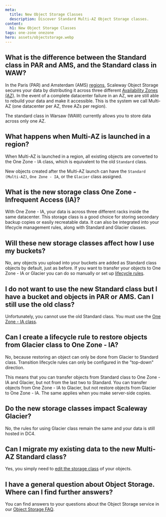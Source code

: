 ```yaml
---
meta:
  title: New Object Storage Classes
  description: Discover Standard Multi-AZ Object Storage classes.
content:
  h1: New Object Storage Classes
tags: one-zone onezone 
hero: assets/objectstorage.webp
---
```


<Concept>

## What is the difference between the Standard class in PAR and AMS, and the Standard class in WAW?
In the Paris (PAR) and Amsterdam (AMS) [regions]((storage/object/concepts/#region-and-availability-zone)), Scaleway Object Storage secures your data by distributing it across three different [Availability Zones (AZ)](storage/object/concepts/#region-and-availability-zone). In the event of a complete datacenter failure in an AZ, we are still able to rebuild your data and make it accessible. This is the system we call Multi-AZ (one datacenter per AZ, three AZs per region).

The standard class in Warsaw (WAW) currently allows you to store data across only one AZ.

</Concept>

<Concept>

## What happens when Multi-AZ is launched in a region?

When Multi-AZ is launched in a region, all existing objects are converted to the One Zone - IA class, which is equivalent to the old `Standard` class.

New objects created after the Multi-AZ launch can have the `Standard (Multi-AZ)`, `One Zone - IA`, or the `Glacier` class assigned.

</Concept>

<Concept>

## What is the new storage class One Zone - Infrequent Access (IA)?
With One Zone - IA, your data is across three different racks inside the same datacenter. This storage class is a good choice for storing secondary backup copies or easily recreatable data. 
It can also be integrated into your lifecycle management rules, along with Standard and Glacier classes.

</Concept>

<Concept>

## Will these new storage classes affect how I use my buckets?
No, any objects you upload into your buckets are added as Standard class objects by default, just as before. If you want to transfer your objects to One Zone - IA or Glacier you can do so manually or set up [lifecycle rules](/storage/object/api-cli/lifecycle-rules-api/). 

</Concept>

<Concept>

## I do not want to use the new Standard class but I have a bucket and objects in PAR or AMS. Can I still use the old class?
Unfortunately, you cannot use the old Standard class. You must use the [One Zone - IA class](/storage/object/concepts/#storage-class).

</Concept>

<Concept>

## Can I create a lifecycle rule to restore objects from Glacier class to One Zone - IA?
No, because restoring an object can only be done from Glacier to Standard class. Transition lifecycle rules can only be configured in the "top-down" direction. 

This means that you can transfer objects from Standard class to One Zone - IA and Glacier, but not from the last two to Standard. You can transfer objects from One Zone - IA to Glacier, but not restore objects from Glacier to One Zone - IA. The same applies when you make server-side copies. 

<Lightbox src="scaleway-schema-life-cycle-object-storage.webp" alt="" />

</Concept>

<Concept>

## Do the new storage classes impact Scaleway Glacier?
No, the rules for using Glacier class remain the same and your data is still hosted in DC4.

</Concept>

<Concept>

## Can I migrate my existing data to the new Multi-AZ Standard class?
Yes, you simply need to [edit the storage class](/storage/object/how-to/edit-storage-class/) of your objects. 

</Concept>

<Concept>

## I have a general question about Object Storage. Where can I find further answers?
You can find answers to your questions about the Object Storage service in our [Object Storage FAQ](/faq/objectstorage/).

</Concept>